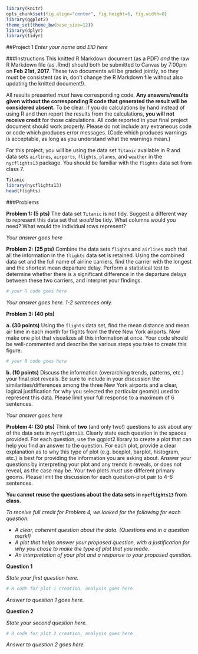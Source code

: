```r
library(knitr)
opts_chunk$set(fig.align="center", fig.height=6, fig.width=8)
library(ggplot2)
theme_set(theme_bw(base_size=12))
library(dplyr)
library(tidyr)
```

##Project 1
*Enter your name and EID here*

###Instructions
This knitted R Markdown document (as a PDF) *and* the raw R Markdown file (as .Rmd) should both be submitted to Canvas by 7:00pm on **Feb 21st, 2017**. These two documents will be graded jointly, so they must be consistent (as in, don't change the R Markdown file without also updating the knitted document!).

All results presented *must* have corresponding code. **Any answers/results given without the corresponding R code that generated the result will be considered absent.** To be clear: if you do calculations by hand instead of using R and then report the results from the calculations, **you will not receive credit** for those calculations. All code reported in your final project document should work properly. Please do not include any extraneous code or code which produces error messages. (Code which produces warnings is acceptable, as long as you understand what the warnings mean.)

For this project, you will be using the data set `Titanic` available in R and data sets `airlines`, `airports`, `flights`, `planes`, and `weather` in the `nycflights13` package. You should be familiar with the `flights` data set from class 7. 
```r
Titanic
library(nycflights13)
head(flights)
```

###Problems

**Problem 1: (5 pts)**
The data set `Titanic` is not tidy. Suggest a different way to represent this data set that *would* be tidy. What columns would you need? What would the individual rows represent?

*Your answer goes here*

**Problem 2: (25 pts)**
Combine the data sets `flights` and `airlines` such that all the information in the `flights` data set is retained. Using the combined data set and the full name of airline carriers, find the carrier with the longest and the shortest mean departure delay. Perform a statistical test to determine whether there is a significant difference in the departure delays between these two carriers, and interpret your findings.

```r
# your R code goes here
```

*Your answer goes here. 1-2 sentences only.* 

**Problem 3: (40 pts)**

**a. (30 points)**
Using the `flights` data set, find the mean distance and mean air time in each month for flights from the three New York airports. Now make one plot that visualizes all this information at once. Your code should be well-commented and describe the various steps you take to create this figure. 

```r
# your R code goes here
```

  **b. (10 points)** Discuss the information (overarching trends, patterns, etc.) your final plot reveals. Be sure to include in your discussion the similarities/differences among the three New York airports and a clear, logical justification for why you selected the particular geom(s) used to represent this data. Please limit your full response to a maximum of 6 sentences.
 
*Your answer goes here*
 
**Problem 4: (30 pts)**
Think of **two** (and only two!) questions to ask about any of the data sets in `nycflights13`. Clearly state each question in the spaces provided. For each question, use the ggplot2 library to create a plot that can help you find an answer to the question. For each plot, provide a clear explanation as to why this type of plot (e.g. boxplot, barplot, histogram, etc.) is best for providing the information you are asking about. Answer your questions by interpreting your plot and any trends it reveals, or does not reveal, as the case may be. Your two plots *must* use different primary geoms. Please limit the discussion for each question-plot pair to 4-6 sentences.

**You cannot reuse the questions about the data sets in `nycflights13` from class.**

*To receive full credit for Problem 4, we looked for the following for each question:*

  - *A clear, coherent question about the data. (Questions end in a question mark!)*
  - *A plot that helps answer your proposed question, with a justification for why you chose to make the type of plot that you made.*
  - *An interpretation of your plot and a response to your proposed question.*

**Question 1**

*State your first question here.*

```r
# R code for plot 1 creation, analysis goes here
```

*Answer to question 1 goes here.*

**Question 2**

*State your second question here.*

```r
# R code for plot 2 creation, analysis goes here
```

*Answer to question 2 goes here.*
